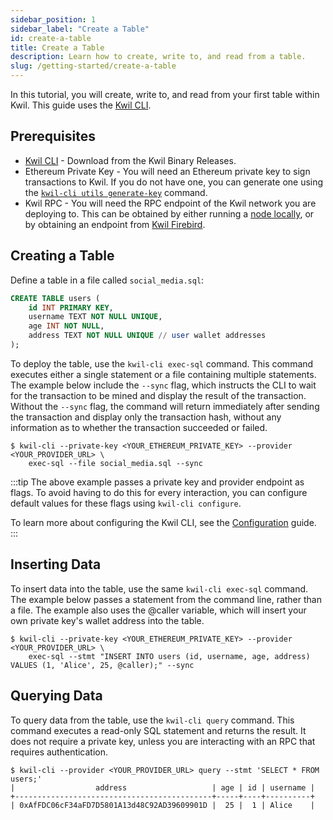 ```yaml
---
sidebar_position: 1
sidebar_label: "Create a Table"
id: create-a-table
title: Create a Table
description: Learn how to create, write to, and read from a table.
slug: /getting-started/create-a-table
---
```


In this tutorial, you will create, write to, and read from your first table within Kwil. This guide uses the [Kwil CLI](/docs/category/cli).

## Prerequisites

- [Kwil CLI](https://github.com/kwilteam/kwil-db/releases) - Download from the Kwil Binary Releases.
- Ethereum Private Key - You will need an Ethereum private key to sign transactions to Kwil.
If you do not have one, you can generate one using the [`kwil-cli utils generate-key`](/docs/ref/kwil-cli/utils/generate-key#examples) command.
- Kwil RPC - You will need the RPC endpoint of the Kwil network you are deploying to. This can be obtained by either running a [node
locally](/docs/node/quickstart), or by obtaining an endpoint from [Kwil Firebird](https://admin.kwil.com/firebird/login>).

## Creating a Table

Define a table in a file called `social_media.sql`:

```sql title="social_media.sql"
CREATE TABLE users (
    id INT PRIMARY KEY,
    username TEXT NOT NULL UNIQUE,
    age INT NOT NULL,
    address TEXT NOT NULL UNIQUE // user wallet addresses
);
```

To deploy the table, use the `kwil-cli exec-sql` command. This command executes either a single statement or a file containing
multiple statements. The example below include the `--sync` flag, which instructs the CLI to wait for the transaction to be
mined and display the result of the transaction. Without the `--sync` flag, the command will return immediately after sending
the transaction and display only the transaction hash, without any information as to whether the transaction succeeded or failed.

```shell
$ kwil-cli --private-key <YOUR_ETHEREUM_PRIVATE_KEY> --provider <YOUR_PROVIDER_URL> \
    exec-sql --file social_media.sql --sync
```

:::tip
The above example passes a private key and provider endpoint as flags. To avoid having to do this for every interaction,
you can configure default values for these flags using `kwil-cli configure`.

To learn more about configuring the Kwil CLI, see the [Configuration](/docs/kwil-cli/configuration) guide.
:::

## Inserting Data

To insert data into the table, use the same `kwil-cli exec-sql` command. The example below passes a statement from the command
line, rather than a file. The example also uses the @caller variable, which will insert your own private key's wallet address
into the table.

```shell
$ kwil-cli --private-key <YOUR_ETHEREUM_PRIVATE_KEY> --provider <YOUR_PROVIDER_URL> \
    exec-sql --stmt "INSERT INTO users (id, username, age, address) VALUES (1, 'Alice', 25, @caller);" --sync
```

## Querying Data

To query data from the table, use the `kwil-cli query` command. This command executes a read-only SQL statement and returns the
result. It does not require a private key, unless you are interacting with an RPC that requires authentication.

```shell
$ kwil-cli --provider <YOUR_PROVIDER_URL> query --stmt 'SELECT * FROM users;'
|                  address                   | age | id | username |
+--------------------------------------------+-----+----+----------+
| 0xAfFDC06cF34aFD7D5801A13d48C92AD39609901D |  25 |  1 | Alice    |
```